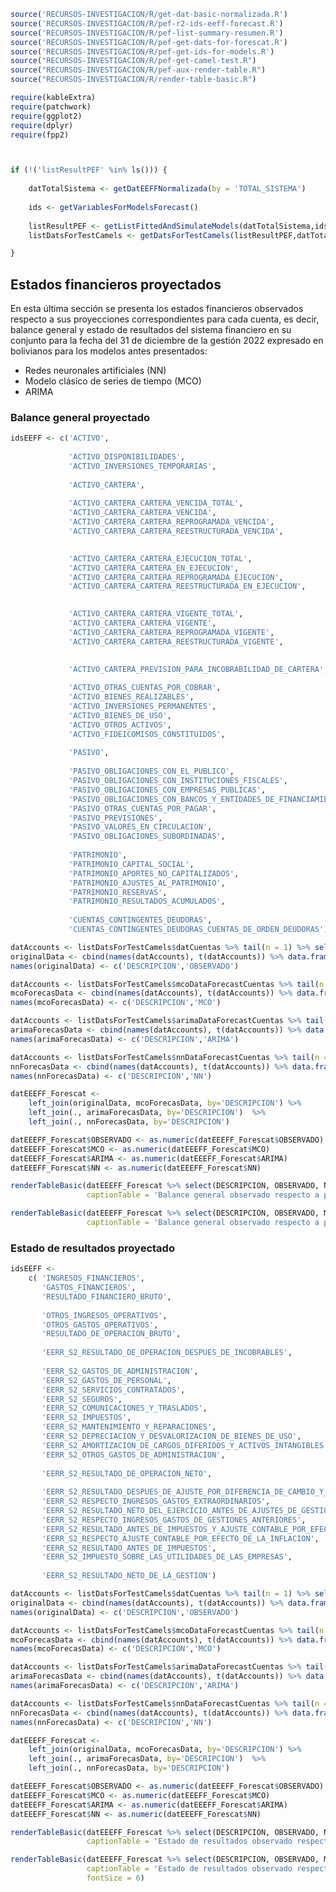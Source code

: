 
```r
source('RECURSOS-INVESTIGACION/R/get-dat-basic-normalizada.R')
source('RECURSOS-INVESTIGACION/R/pef-r2-ids-eeff-forecast.R')
source('RECURSOS-INVESTIGACION/R/pef-list-summary-resumen.R')
source('RECURSOS-INVESTIGACION/R/pef-get-dats-for-forescat.R')
source('RECURSOS-INVESTIGACION/R/pef-get-ids-for-models.R')
source("RECURSOS-INVESTIGACION/R/pef-get-camel-test.R")
source("RECURSOS-INVESTIGACION/R/pef-aux-render-table.R")
source("RECURSOS-INVESTIGACION/R/render-table-basic.R")

require(kableExtra)
require(patchwork)
require(ggplot2)
require(dplyr)
require(fpp2)



if (!('listResultPEF' %in% ls())) {
    
    datTotalSistema <- getDatEEFFNormalizada(by = 'TOTAL_SISTEMA')
    
    ids <- getVariablesForModelsForecast()
    
    listResultPEF <- getListFittedAndSimulateModels(datTotalSistema,ids)
    listDatsForTestCamels <- getDatsForTestCamels(listResultPEF,datTotalSistema,12,TRUE)

}

```

## Estados financieros proyectados

En esta última sección se presenta los estados financieros observados respecto a sus proyecciones correspondientes para cada cuenta, es decir, balance general y estado de resultados del sistema financiero en su conjunto para la fecha del 31 de diciembre de la gestión 2022 expresado en bolivianos para los modelos antes presentados:

- Redes neuronales artificiales (NN)
- Modelo clásico de series de tiempo (MCO)
- ARIMA

### Balance general proyectado

```r
idsEEFF <- c('ACTIVO',
             
             'ACTIVO_DISPONIBILIDADES',
             'ACTIVO_INVERSIONES_TEMPORARIAS',
             
             'ACTIVO_CARTERA',
             
             'ACTIVO_CARTERA_CARTERA_VENCIDA_TOTAL',
             'ACTIVO_CARTERA_CARTERA_VENCIDA',
             'ACTIVO_CARTERA_CARTERA_REPROGRAMADA_VENCIDA',
             'ACTIVO_CARTERA_CARTERA_REESTRUCTURADA_VENCIDA',

             
             'ACTIVO_CARTERA_CARTERA_EJECUCION_TOTAL',
             'ACTIVO_CARTERA_CARTERA_EN_EJECUCION',
             'ACTIVO_CARTERA_CARTERA_REPROGRAMADA_EJECUCION',
             'ACTIVO_CARTERA_CARTERA_REESTRUCTURADA_EN_EJECUCION',

             
             'ACTIVO_CARTERA_CARTERA_VIGENTE_TOTAL',
             'ACTIVO_CARTERA_CARTERA_VIGENTE',
             'ACTIVO_CARTERA_CARTERA_REPROGRAMADA_VIGENTE',
             'ACTIVO_CARTERA_CARTERA_REESTRUCTURADA_VIGENTE',

             
             'ACTIVO_CARTERA_PREVISION_PARA_INCOBRABILIDAD_DE_CARTERA',
             
             'ACTIVO_OTRAS_CUENTAS_POR_COBRAR',
             'ACTIVO_BIENES_REALIZABLES',
             'ACTIVO_INVERSIONES_PERMANENTES',
             'ACTIVO_BIENES_DE_USO',
             'ACTIVO_OTROS_ACTIVOS',
             'ACTIVO_FIDEICOMISOS_CONSTITUIDOS',
             
             'PASIVO',
             
             'PASIVO_OBLIGACIONES_CON_EL_PUBLICO',
             'PASIVO_OBLIGACIONES_CON_INSTITUCIONES_FISCALES',
             'PASIVO_OBLIGACIONES_CON_EMPRESAS_PUBLICAS',
             'PASIVO_OBLIGACIONES_CON_BANCOS_Y_ENTIDADES_DE_FINANCIAMIENTO',
             'PASIVO_OTRAS_CUENTAS_POR_PAGAR',
             'PASIVO_PREVISIONES',
             'PASIVO_VALORES_EN_CIRCULACION',
             'PASIVO_OBLIGACIONES_SUBORDINADAS',
             
             'PATRIMONIO',
             'PATRIMONIO_CAPITAL_SOCIAL',
             'PATRIMONIO_APORTES_NO_CAPITALIZADOS',
             'PATRIMONIO_AJUSTES_AL_PATRIMONIO',
             'PATRIMONIO_RESERVAS',
             'PATRIMONIO_RESULTADOS_ACUMULADOS',
             
             'CUENTAS_CONTINGENTES_DEUDORAS',
             'CUENTAS_CONTINGENTES_DEUDORAS_CUENTAS_DE_ORDEN_DEUDORAS')

datAccounts <- listDatsForTestCamels$datCuentas %>% tail(n = 1) %>% select(any_of(idsEEFF)) 
originalData <- cbind(names(datAccounts), t(datAccounts)) %>% data.frame(row.names = NULL)
names(originalData) <- c('DESCRIPCION','OBSERVADO')

datAccounts <- listDatsForTestCamels$mcoDataForecastCuentas %>% tail(n = 1) %>% select(any_of(idsEEFF)) 
mcoForecasData <- cbind(names(datAccounts), t(datAccounts)) %>% data.frame(row.names = NULL)
names(mcoForecasData) <- c('DESCRIPCION','MCO')

datAccounts <- listDatsForTestCamels$arimaDataForecastCuentas %>% tail(n = 1) %>% select(any_of(idsEEFF))  
arimaForecasData <- cbind(names(datAccounts), t(datAccounts)) %>% data.frame(row.names = NULL)
names(arimaForecasData) <- c('DESCRIPCION','ARIMA')

datAccounts <- listDatsForTestCamels$nnDataForecastCuentas %>% tail(n = 1) %>% select(any_of(idsEEFF)) 
nnForecasData <- cbind(names(datAccounts), t(datAccounts)) %>% data.frame(row.names = NULL)
names(nnForecasData) <- c('DESCRIPCION','NN')

datEEEFF_Forescat <- 
    left_join(originalData, mcoForecasData, by='DESCRIPCION') %>%
    left_join(., arimaForecasData, by='DESCRIPCION')  %>%
    left_join(., nnForecasData, by='DESCRIPCION') 

datEEEFF_Forescat$OBSERVADO <- as.numeric(datEEEFF_Forescat$OBSERVADO)
datEEEFF_Forescat$MCO <- as.numeric(datEEEFF_Forescat$MCO)
datEEEFF_Forescat$ARIMA <- as.numeric(datEEEFF_Forescat$ARIMA)
datEEEFF_Forescat$NN <- as.numeric(datEEEFF_Forescat$NN)
```


```r
renderTableBasic(datEEEFF_Forescat %>% select(DESCRIPCION, OBSERVADO, NN) %>% transformTableAuxPef2, 
                 captionTable = 'Balance general observado respecto a proyecciones por redes neuronales')

```

```r
renderTableBasic(datEEEFF_Forescat %>% select(DESCRIPCION, OBSERVADO, MCO, ARIMA) %>% transformTableAuxPef2, 
                 captionTable = 'Balance general observado respecto a proyecciones por MCO y ARIMA')
```

### Estado de resultados proyectado

```r
idsEEFF <- 
    c( 'INGRESOS_FINANCIEROS',
       'GASTOS_FINANCIEROS',
       'RESULTADO_FINANCIERO_BRUTO',
             
       'OTROS_INGRESOS_OPERATIVOS',
       'OTROS_GASTOS_OPERATIVOS',
       'RESULTADO_DE_OPERACION_BRUTO',
             
       'EERR_S2_RESULTADO_DE_OPERACION_DESPUES_DE_INCOBRABLES',
             
       'EERR_S2_GASTOS_DE_ADMINISTRACION',
       'EERR_S2_GASTOS_DE_PERSONAL',
       'EERR_S2_SERVICIOS_CONTRATADOS',
       'EERR_S2_SEGUROS',
       'EERR_S2_COMUNICACIONES_Y_TRASLADOS',
       'EERR_S2_IMPUESTOS',
       'EERR_S2_MANTENIMIENTO_Y_REPARACIONES',
       'EERR_S2_DEPRECIACION_Y_DESVALORIZACION_DE_BIENES_DE_USO',
       'EERR_S2_AMORTIZACION_DE_CARGOS_DIFERIDOS_Y_ACTIVOS_INTANGIBLES',
       'EERR_S2_OTROS_GASTOS_DE_ADMINISTRACION',
             
       'EERR_S2_RESULTADO_DE_OPERACION_NETO',
             
       'EERR_S2_RESULTADO_DESPUES_DE_AJUSTE_POR_DIFERENCIA_DE_CAMBIO_Y_MANTENIMIENTO_DE_VALOR',
       'EERR_S2_RESPECTO_INGRESOS_GASTOS_EXTRAORDINARIOS',
       'EERR_S2_RESULTADO_NETO_DEL_EJERCICIO_ANTES_DE_AJUSTES_DE_GESTIONES_ANTERIORES',
       'EERR_S2_RESPECTO_INGRESOS_GASTOS_DE_GESTIONES_ANTERIORES',
       'EERR_S2_RESULTADO_ANTES_DE_IMPUESTOS_Y_AJUSTE_CONTABLE_POR_EFECTO_DE_INFLACION',
       'EERR_S2_RESPECTO_AJUSTE_CONTABLE_POR_EFECTO_DE_LA_INFLACION',
       'EERR_S2_RESULTADO_ANTES_DE_IMPUESTOS',
       'EERR_S2_IMPUESTO_SOBRE_LAS_UTILIDADES_DE_LAS_EMPRESAS',
             
       'EERR_S2_RESULTADO_NETO_DE_LA_GESTION')

datAccounts <- listDatsForTestCamels$datCuentas %>% tail(n = 1) %>% select(any_of(idsEEFF)) 
originalData <- cbind(names(datAccounts), t(datAccounts)) %>% data.frame(row.names = NULL)
names(originalData) <- c('DESCRIPCION','OBSERVADO')

datAccounts <- listDatsForTestCamels$mcoDataForecastCuentas %>% tail(n = 1) %>% select(any_of(idsEEFF)) 
mcoForecasData <- cbind(names(datAccounts), t(datAccounts)) %>% data.frame(row.names = NULL)
names(mcoForecasData) <- c('DESCRIPCION','MCO')

datAccounts <- listDatsForTestCamels$arimaDataForecastCuentas %>% tail(n = 1) %>% select(any_of(idsEEFF))  
arimaForecasData <- cbind(names(datAccounts), t(datAccounts)) %>% data.frame(row.names = NULL)
names(arimaForecasData) <- c('DESCRIPCION','ARIMA')

datAccounts <- listDatsForTestCamels$nnDataForecastCuentas %>% tail(n = 1) %>% select(any_of(idsEEFF)) 
nnForecasData <- cbind(names(datAccounts), t(datAccounts)) %>% data.frame(row.names = NULL)
names(nnForecasData) <- c('DESCRIPCION','NN')

datEEEFF_Forescat <- 
    left_join(originalData, mcoForecasData, by='DESCRIPCION') %>%
    left_join(., arimaForecasData, by='DESCRIPCION')  %>%
    left_join(., nnForecasData, by='DESCRIPCION') 

datEEEFF_Forescat$OBSERVADO <- as.numeric(datEEEFF_Forescat$OBSERVADO)
datEEEFF_Forescat$MCO <- as.numeric(datEEEFF_Forescat$MCO)
datEEEFF_Forescat$ARIMA <- as.numeric(datEEEFF_Forescat$ARIMA)
datEEEFF_Forescat$NN <- as.numeric(datEEEFF_Forescat$NN)
```


```r
renderTableBasic(datEEEFF_Forescat %>% select(DESCRIPCION, OBSERVADO, NN) %>% transformTableAuxPef2, 
                 captionTable = 'Estado de resultados observado respecto a proyecciones por redes neuronales')

```

```r
renderTableBasic(datEEEFF_Forescat %>% select(DESCRIPCION, OBSERVADO, MCO, ARIMA) %>% transformTableAuxPef2, 
                 captionTable = 'Estado de resultados observado respecto a proyecciones por MCO y ARIMA',
                 fontSize = 6)
```

